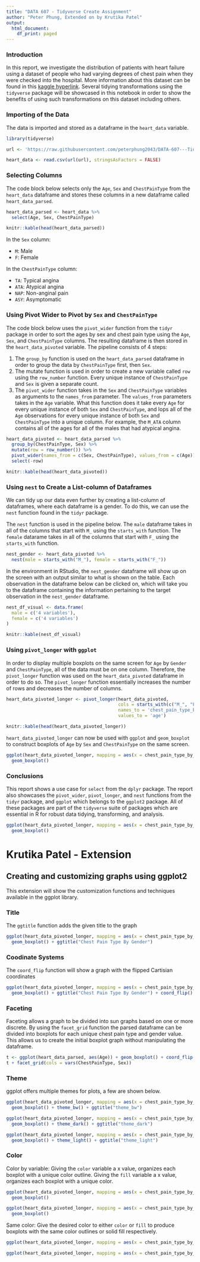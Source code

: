 ---
title: "DATA 607 - Tidyverse Create Assignment"
author: "Peter Phung, Extended on by Krutika Patel"
output:
  html_document:
    df_print: paged
---

### Introduction

In this report, we investigate the distribution of patients with heart failure using a dataset of people who had varying degrees of chest pain when they were checked into the hospital. More information about this dataset can be found in this [kaggle hyperlink](https://www.kaggle.com/fedesoriano/heart-failure-prediction). Several tidying transformations using the `tidyverse` package will be showcased in this notebook in order to show the benefits of using such transformations on this dataset including others.

### Importing of the Data

The data is imported and stored as a dataframe in the `heart_data` variable.
```{r importing data}

library(tidyverse)

url <- 'https://raw.githubusercontent.com/peterphung2043/DATA-607---Tidyverse-Create-Assignment/main/heart.csv'

heart_data <- read.csv(url(url), stringsAsFactors = FALSE)

```

### Selecting Columns

The code block below selects only the `Age`, `Sex` and `ChestPainType` from the `heart_data` dataframe and stores these columns in a new dataframe called `heart_data_parsed`.

```{r selecting columns}

heart_data_parsed <- heart_data %>%
  select(Age, Sex, ChestPainType)

knitr::kable(head(heart_data_parsed))

```

In the `Sex` column:

- `M`: Male
- `F`: Female

In the `ChestPainType` column:

- `TA`: Typical angina
- `ATA`: Atypical angina
- `NAP`: Non-anginal pain
- `ASY`: Asymptomatic


### Using Pivot Wider to Pivot by `Sex` and `ChestPainType`

The code block below uses the `pivot_wider` function from the `tidyr` package in order to sort the ages by sex and chest pain type using the `Age`, `Sex`, and `ChestPainType` columns. The resulting dataframe is then stored in the `heart_data_pivoted` variable. The pipeline consists of 4 steps:

1. The `group_by` function is used on the `heart_data_parsed` dataframe in order to group the data by `ChestPainType` first, then `Sex`.
2. The mutate function is used in order to create a new variable called `row` using the `row_number` function. Every unique instance of `ChestPainType` and `Sex` is given a separate count.
3. The `pivot_wider` function takes in the `Sex` and `ChestPainType` variables as arguments to the `names_from` parameter. The `values_from` parameters takes in the `Age` variable. What this function does it take every `Age` for every unique instance of both `Sex` and `ChestPainType`, and lops all of the `Age` observations for every unique instance of both `Sex` and `ChestPainType` into a unique column. For example, the `M_ATA` column contains all of the ages for all of the males that had atypical angina.

```{r pivoting wider}

heart_data_pivoted <- heart_data_parsed %>%
  group_by(ChestPainType, Sex) %>%
  mutate(row = row_number()) %>%
  pivot_wider(names_from = c(Sex, ChestPainType), values_from = c(Age)) %>%
  select(-row)

knitr::kable(head(heart_data_pivoted))

```

### Using `nest` to Create a List-column of Dataframes

We can tidy up our data even further by creating a list-column of dataframes, where each dataframe is a gender. To do this, we can use the `nest` function found in the `tidyr` package.

The `nest` function is used in the pipeline below. The `male` dataframe takes in all of the columns that start with `M_` using the `starts_with` function. The `female` datarame takes in all of the columns that start with `F_` using the `starts_with` function. 

```{r nest_gender}

nest_gender <- heart_data_pivoted %>%
  nest(male = starts_with("M_"), female = starts_with("F_"))
```

In the environment in RStudio, the `nest_gender` dataframe will show up on the screen with an output similar to what is shown on the table. Each observation in the dataframe below can be clicked on, which will take you to the dataframe containing the information pertaining to the target observation in the `nest_gender` dataframe.

```{r nest_gender visual}

nest_df_visual <- data.frame(
  male = c('4 variables'),
  female = c('4 variables')
)

knitr::kable(nest_df_visual)

```

### Using `pivot_longer` with `ggplot`

In order to display multiple boxplots on the same screen for `Age` by `Gender` and `ChestPainType`, all of the data must be on one column. Therefore, the `pivot_longer` function was used on the `heart_data_pivoted` dataframe in order to do so. The `pivot_longer` function essentially increases the number of rows and decreases the number of columns.

```{r pivoting longer}

heart_data_pivoted_longer <- pivot_longer(heart_data_pivoted,
                                          cols = starts_with(c("M_", "F_")), 
                                          names_to = 'chest_pain_type_by_gender',
                                          values_to = 'age')

knitr::kable(head(heart_data_pivoted_longer))
```

`heart_data_pivoted_longer` can now be used with `ggplot` and `geom_boxplot` to construct boxplots of `Age` by `Sex` and `ChestPainType` on the same screen.

```{r ggplot heart_data_pivoted_longer}

ggplot(heart_data_pivoted_longer, mapping = aes(x = chest_pain_type_by_gender, y = age)) + 
  geom_boxplot()


```

### Conclusions
This report shows a use case for `select` from the `dplyr` package. The report also showcases the `pivot_wider`, `pivot_longer`, and `nest` functions from the `tidyr` package,  and `ggplot` which belongs to the `ggplot2` package. All of these packages are part of the `tidyverse` suite of packages which are essential in R for robust data tidying, transforming, and analysis. 

```{r}
ggplot(heart_data_pivoted_longer, mapping = aes(x = chest_pain_type_by_gender, y = age)) + 
  geom_boxplot()
```


# Krutika Patel - Extension

## Creating and customizing graphs using ggplot2
This extension will show the customization functions and techniques available in the ggplot library.


### Title
The `ggtitle` function adds the given title to the graph
```{r}
ggplot(heart_data_pivoted_longer, mapping = aes(x = chest_pain_type_by_gender, y = age)) + 
  geom_boxplot() + ggtitle("Chest Pain Type By Gender")
```


### Coodinate Systems
The `coord_flip` function will show a graph with the flipped Cartisian coordinates

```{r}
ggplot(heart_data_pivoted_longer, mapping = aes(x = chest_pain_type_by_gender, y = age)) + 
  geom_boxplot() + ggtitle("Chest Pain Type By Gender") + coord_flip()
```

### Faceting 
Faceting allows a graph to be divided into sun graphs based on one or more discrete. By using the `facet_grid` function the parsed dataframe can be divided into boxplots for each unique chest pain type and gender value. This allows us to create the initial boxplot graph without manipulating the dataframe.
```{r}
t <- ggplot(heart_data_parsed, aes(Age)) + geom_boxplot() + coord_flip()
t + facet_grid(cols = vars(ChestPainType, Sex))


```


### Theme

ggplot offers multiple themes for plots, a few are shown below.

```{r}

ggplot(heart_data_pivoted_longer, mapping = aes(x = chest_pain_type_by_gender, y = age)) + 
  geom_boxplot() + theme_bw() + ggtitle("theme_bw")

ggplot(heart_data_pivoted_longer, mapping = aes(x = chest_pain_type_by_gender, y = age)) + 
  geom_boxplot() + theme_dark() + ggtitle("theme_dark")

ggplot(heart_data_pivoted_longer, mapping = aes(x = chest_pain_type_by_gender, y = age)) + 
  geom_boxplot() + theme_light() + ggtitle("theme_light")


```


### Color

Color by variable: Giving the `color` variable a x value, organizes each boxplot with a unique color outline. Giving the `fill` variable a x value, organizes each boxplot with a unique color.

```{r}
ggplot(heart_data_pivoted_longer, mapping = aes(x = chest_pain_type_by_gender, y = age, color=chest_pain_type_by_gender)) + 
  geom_boxplot() 
```

```{r}
ggplot(heart_data_pivoted_longer, mapping = aes(x = chest_pain_type_by_gender, y = age, fill=chest_pain_type_by_gender)) + 
  geom_boxplot() 
```

Same color: Give the desired color to either `color` or `fill` to produce boxplots with the same color outlines or solid fill respectively.

```{r}
ggplot(heart_data_pivoted_longer, mapping = aes(x = chest_pain_type_by_gender, y = age)) + geom_boxplot(color = "green")
```

```{r}
ggplot(heart_data_pivoted_longer, mapping = aes(x = chest_pain_type_by_gender, y = age)) + geom_boxplot(fill = "green")
```

